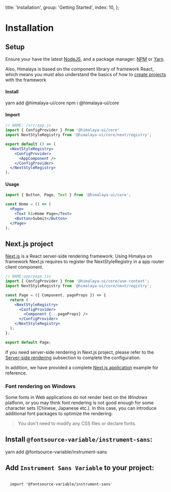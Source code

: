 
  title: 'Installation',
  group: 'Getting Started',
  index: 10,
};

# Installation

## Setup

Ensure your have the latest [NodeJS](https://nodejs.org/en/download/),
and a package manager: [NPM](https://www.npmjs.com/) or [Yarn](https://yarnpkg.com/).

Also, Himalaya is based on the component library of framework React, which means you must also understand the basics of how to [create projects](https://reactjs.org/docs/hello-world.html) with the framework

<h4>
  <Dot type="success">Install</Dot>
</h4>

<Tabs initialValue="yarn" hideDivider hideBorder align="flex-end" mt="-46px">
  <Tabs.Item label="Yarn" value="yarn">
    <Snippet>yarn add @himalaya-ui/core</Snippet>
  </Tabs.Item>
  <Tabs.Item label="Npm" value="npm">
    <Snippet>npm i @himalaya-ui/core</Snippet>
  </Tabs.Item>
</Tabs>
<Spacer h={0.5} />
<h4>
  <Dot type="success">Import</Dot>
</h4>

```jsx
// NAME: /src/app.js
import { ConfigProvider } from '@himalaya-ui/core'
import NextStyleRegistry from '@himalaya-ui/core/next/registry';

export default () => (
  <NextStyleRegistry>
    <ConfigProvider>
      <AppComponent />
    </ConfigProvider>
  </NextStyleRegistry>
);
```

<Spacer h={0} mb="8px" />
<h4>
  <Dot type="success">Usage</Dot>
</h4>

```jsx
import { Button, Page, Text } from '@himalaya-ui/core';

const Home = () => (
  <Page>
    <Text h1>Home Page</Text>
    <Button>Submit</Button>
  </Page>
);
```

## Next.js project

[Next.js](https://nextjs.org/) is a React server-side rendering framework. Using Himalya on framework Next.js requires to register the NextStyleRegistry in a app router client component.

```jsx
// NAME:app/page.jsx
import { ConfigProvider } from '@himalaya-ui/core/use-context';
import NextStyleRegistry from '@himalaya-ui/core/next/registry';

const Page = ({ Component, pageProps }) => {
  return (
    <NextStyleRegistry>
      <ConfigProvider>
        <Component {...pageProps} />
      </ConfigProvider>
    </NextStyleRegistry>
  );
};

export default Page;
```

If you need server-side rendering in Next.js project,
please refer to the [Server-side rendering](/guide/server-render) subsection to complete the configuration.

In addition, we have provided a complete [Next.js application](https://github.com/red-ninjas/landing-page) example for reference.

### Font rendering on Windows

Some fonts in Web applications do not render best on the _Windows_ platform, or you may think font rendering is not good enough for some character sets (Chinese, Japanese etc.). In this case, you can introduce additional font packages to optimize the rendering:

> You don't need to modify any CSS files or declare fonts.

## Install `@fontsource-variable/instrument-sans`:

<Snippet>yarn add @fontsource-variable/instrument-sans</Snippet>

## Add `Instrument Sans Variable` to your project:

<Code block my={0} width="100%">
  <span className="token keyword module">import</span> <span className="token string">'@fontsource-variable/instrument-sans'</span>
</Code>

